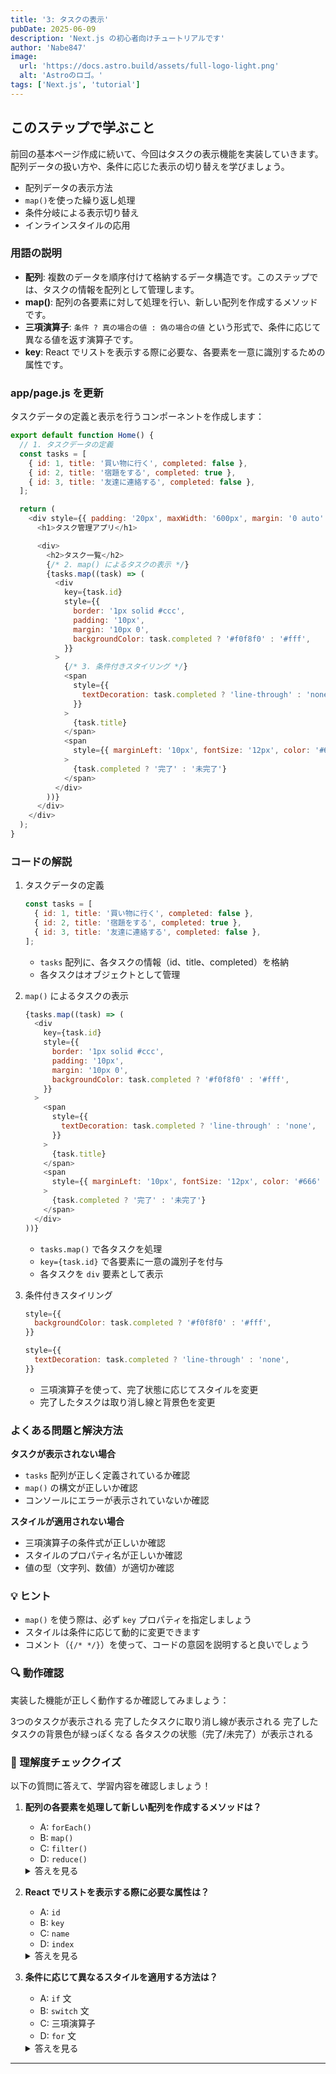 ```yaml
---
title: '3: タスクの表示'
pubDate: 2025-06-09
description: 'Next.js の初心者向けチュートリアルです'
author: 'Nabe847'
image:
  url: 'https://docs.astro.build/assets/full-logo-light.png'
  alt: 'Astroのロゴ。'
tags: ['Next.js', 'tutorial']
---
```


## このステップで学ぶこと

前回の基本ページ作成に続いて、今回はタスクの表示機能を実装していきます。配列データの扱い方や、条件に応じた表示の切り替えを学びましょう。

- 配列データの表示方法
- `map()`を使った繰り返し処理
- 条件分岐による表示切り替え
- インラインスタイルの応用

### 用語の説明

- **配列**: 複数のデータを順序付けて格納するデータ構造です。このステップでは、タスクの情報を配列として管理します。
- **map()**: 配列の各要素に対して処理を行い、新しい配列を作成するメソッドです。
- **三項演算子**: `条件 ? 真の場合の値 : 偽の場合の値` という形式で、条件に応じて異なる値を返す演算子です。
- **key**: React でリストを表示する際に必要な、各要素を一意に識別するための属性です。

### app/page.js を更新

タスクデータの定義と表示を行うコンポーネントを作成します：

```javascript
export default function Home() {
  // 1. タスクデータの定義
  const tasks = [
    { id: 1, title: '買い物に行く', completed: false },
    { id: 2, title: '宿題をする', completed: true },
    { id: 3, title: '友達に連絡する', completed: false },
  ];

  return (
    <div style={{ padding: '20px', maxWidth: '600px', margin: '0 auto' }}>
      <h1>タスク管理アプリ</h1>

      <div>
        <h2>タスク一覧</h2>
        {/* 2. map() によるタスクの表示 */}
        {tasks.map((task) => (
          <div
            key={task.id}
            style={{
              border: '1px solid #ccc',
              padding: '10px',
              margin: '10px 0',
              backgroundColor: task.completed ? '#f0f8f0' : '#fff',
            }}
          >
            {/* 3. 条件付きスタイリング */}
            <span
              style={{
                textDecoration: task.completed ? 'line-through' : 'none',
              }}
            >
              {task.title}
            </span>
            <span
              style={{ marginLeft: '10px', fontSize: '12px', color: '#666' }}
            >
              {task.completed ? '完了' : '未完了'}
            </span>
          </div>
        ))}
      </div>
    </div>
  );
}
```

### コードの解説

1. タスクデータの定義
   ```javascript
   const tasks = [
     { id: 1, title: '買い物に行く', completed: false },
     { id: 2, title: '宿題をする', completed: true },
     { id: 3, title: '友達に連絡する', completed: false },
   ];
   ```
   - `tasks` 配列に、各タスクの情報（id、title、completed）を格納
   - 各タスクはオブジェクトとして管理

2. `map()` によるタスクの表示
   ```javascript
   {tasks.map((task) => (
     <div
       key={task.id}
       style={{
         border: '1px solid #ccc',
         padding: '10px',
         margin: '10px 0',
         backgroundColor: task.completed ? '#f0f8f0' : '#fff',
       }}
     >
       <span
         style={{
           textDecoration: task.completed ? 'line-through' : 'none',
         }}
       >
         {task.title}
       </span>
       <span
         style={{ marginLeft: '10px', fontSize: '12px', color: '#666' }}
       >
         {task.completed ? '完了' : '未完了'}
       </span>
     </div>
   ))}
   ```
   - `tasks.map()` で各タスクを処理
   - `key={task.id}` で各要素に一意の識別子を付与
   - 各タスクを `div` 要素として表示

3. 条件付きスタイリング
   ```javascript
   style={{
     backgroundColor: task.completed ? '#f0f8f0' : '#fff',
   }}
   ```
   ```javascript
   style={{
     textDecoration: task.completed ? 'line-through' : 'none',
   }}
   ```
   - 三項演算子を使って、完了状態に応じてスタイルを変更
   - 完了したタスクは取り消し線と背景色を変更

### よくある問題と解決方法

**タスクが表示されない場合**
- `tasks` 配列が正しく定義されているか確認
- `map()` の構文が正しいか確認
- コンソールにエラーが表示されていないか確認

**スタイルが適用されない場合**
- 三項演算子の条件式が正しいか確認
- スタイルのプロパティ名が正しいか確認
- 値の型（文字列、数値）が適切か確認

### 💡 ヒント

- `map()` を使う際は、必ず `key` プロパティを指定しましょう
- スタイルは条件に応じて動的に変更できます
- コメント（`{/* */}`）を使って、コードの意図を説明すると良いでしょう

### 🔍 動作確認

実装した機能が正しく動作するか確認してみましょう：


<div>
  <ChecklistItem client:load id="step3-point1">
    3つのタスクが表示される
  </ChecklistItem>
  <ChecklistItem client:load id="step3-point2">
    完了したタスクに取り消し線が表示される
  </ChecklistItem>
  <ChecklistItem client:load id="step3-point3">
    完了したタスクの背景色が緑っぽくなる
  </ChecklistItem>
  <ChecklistItem client:load id="step3-point4">
    各タスクの状態（完了/未完了）が表示される
  </ChecklistItem>
</div>

### 🎯 理解度チェッククイズ

以下の質問に答えて、学習内容を確認しましょう！

1. **配列の各要素を処理して新しい配列を作成するメソッドは？**

   - A: `forEach()`
   - B: `map()`
   - C: `filter()`
   - D: `reduce()`

   <details>
   <summary>答えを見る</summary>

   **答え: B: `map()`**
   - `map()` は配列の各要素に対して処理を行い、新しい配列を作成します
   - このステップでは、タスクデータを HTML 要素の配列に変換するために使用しています
   </details>

2. **React でリストを表示する際に必要な属性は？**

   - A: `id`
   - B: `key`
   - C: `name`
   - D: `index`

   <details>
   <summary>答えを見る</summary>

   **答え: B: `key`**
   - `key` は各要素を一意に識別するために必要な属性です
   - React が効率的に DOM を更新するために使用されます
   </details>

3. **条件に応じて異なるスタイルを適用する方法は？**

   - A: `if` 文
   - B: `switch` 文
   - C: 三項演算子
   - D: `for` 文

   <details>
   <summary>答えを見る</summary>

   **答え: C: 三項演算子**
   - 三項演算子（`条件 ? 真の場合の値 : 偽の場合の値`）を使って、条件に応じて異なるスタイルを適用できます
   - このステップでは、タスクの完了状態に応じてスタイルを変更するために使用しています
   </details>

---
